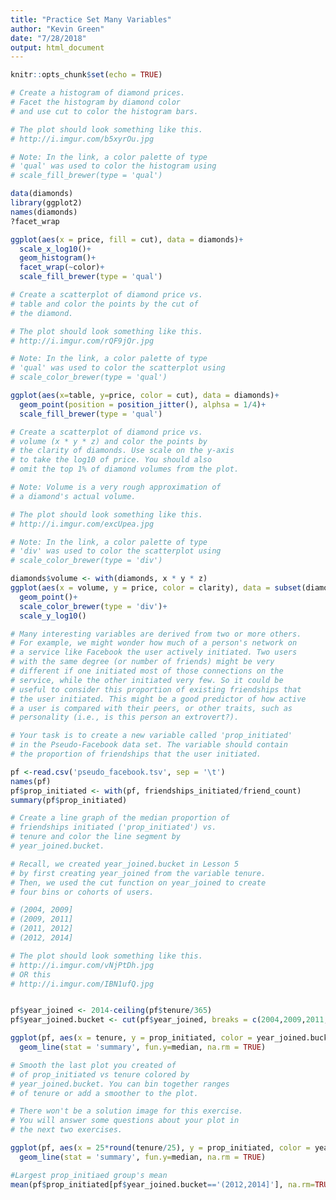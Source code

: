 ```yaml
---
title: "Practice Set Many Variables"
author: "Kevin Green"
date: "7/28/2018"
output: html_document
---
```


```r
knitr::opts_chunk$set(echo = TRUE)
```

```r
# Create a histogram of diamond prices.
# Facet the histogram by diamond color
# and use cut to color the histogram bars.

# The plot should look something like this.
# http://i.imgur.com/b5xyrOu.jpg

# Note: In the link, a color palette of type
# 'qual' was used to color the histogram using
# scale_fill_brewer(type = 'qual')

data(diamonds)
library(ggplot2)
names(diamonds)
?facet_wrap

ggplot(aes(x = price, fill = cut), data = diamonds)+
  scale_x_log10()+
  geom_histogram()+
  facet_wrap(~color)+
  scale_fill_brewer(type = 'qual')


```
```r
# Create a scatterplot of diamond price vs.
# table and color the points by the cut of
# the diamond.

# The plot should look something like this.
# http://i.imgur.com/rQF9jQr.jpg

# Note: In the link, a color palette of type
# 'qual' was used to color the scatterplot using
# scale_color_brewer(type = 'qual')

ggplot(aes(x=table, y=price, color = cut), data = diamonds)+
  geom_point(position = position_jitter(), alphsa = 1/4)+
  scale_fill_brewer(type = 'qual')
```

```r
# Create a scatterplot of diamond price vs.
# volume (x * y * z) and color the points by
# the clarity of diamonds. Use scale on the y-axis
# to take the log10 of price. You should also
# omit the top 1% of diamond volumes from the plot.

# Note: Volume is a very rough approximation of
# a diamond's actual volume.

# The plot should look something like this.
# http://i.imgur.com/excUpea.jpg

# Note: In the link, a color palette of type
# 'div' was used to color the scatterplot using
# scale_color_brewer(type = 'div')

diamonds$volume <- with(diamonds, x * y * z)
ggplot(aes(x = volume, y = price, color = clarity), data = subset(diamonds, volume < quantile(volume, 0.99)))+
  geom_point()+
  scale_color_brewer(type = 'div')+
  scale_y_log10()
```
```r
# Many interesting variables are derived from two or more others.
# For example, we might wonder how much of a person's network on
# a service like Facebook the user actively initiated. Two users
# with the same degree (or number of friends) might be very
# different if one initiated most of those connections on the
# service, while the other initiated very few. So it could be
# useful to consider this proportion of existing friendships that
# the user initiated. This might be a good predictor of how active
# a user is compared with their peers, or other traits, such as
# personality (i.e., is this person an extrovert?).

# Your task is to create a new variable called 'prop_initiated'
# in the Pseudo-Facebook data set. The variable should contain
# the proportion of friendships that the user initiated.

pf <-read.csv('pseudo_facebook.tsv', sep = '\t')
names(pf)
pf$prop_initiated <- with(pf, friendships_initiated/friend_count)
summary(pf$prop_initiated)

```

```r
# Create a line graph of the median proportion of
# friendships initiated ('prop_initiated') vs.
# tenure and color the line segment by
# year_joined.bucket.

# Recall, we created year_joined.bucket in Lesson 5
# by first creating year_joined from the variable tenure.
# Then, we used the cut function on year_joined to create
# four bins or cohorts of users.

# (2004, 2009]
# (2009, 2011]
# (2011, 2012]
# (2012, 2014]

# The plot should look something like this.
# http://i.imgur.com/vNjPtDh.jpg
# OR this
# http://i.imgur.com/IBN1ufQ.jpg


pf$year_joined <- 2014-ceiling(pf$tenure/365)
pf$year_joined.bucket <- cut(pf$year_joined, breaks = c(2004,2009,2011,2012,2014), right = TRUE)

ggplot(pf, aes(x = tenure, y = prop_initiated, color = year_joined.bucket))+
  geom_line(stat = 'summary', fun.y=median, na.rm = TRUE)

```

```r
# Smooth the last plot you created of
# of prop_initiated vs tenure colored by
# year_joined.bucket. You can bin together ranges
# of tenure or add a smoother to the plot.

# There won't be a solution image for this exercise.
# You will answer some questions about your plot in
# the next two exercises.

ggplot(pf, aes(x = 25*round(tenure/25), y = prop_initiated, color = year_joined.bucket))+
  geom_line(stat = 'summary', fun.y=median, na.rm = TRUE)
```

```r
#Largest prop_initiaed group's mean
mean(pf$prop_initiated[pf$year_joined.bucket=='(2012,2014]'], na.rm=TRUE)
```



